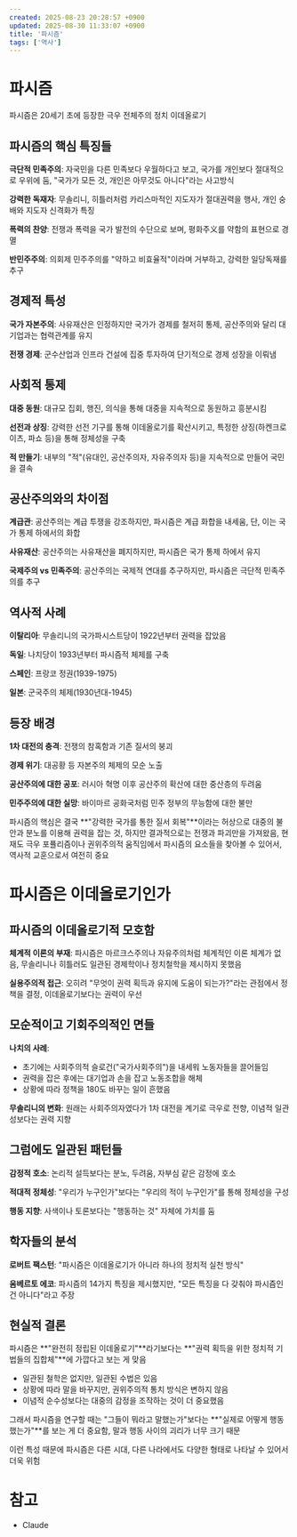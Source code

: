 ```yaml
---
created: 2025-08-23 20:28:57 +0900
updated: 2025-08-30 11:33:07 +0900
title: '파시즘'
tags: ['역사']
---
```


# 파시즘

파시즘은 20세기 초에 등장한 극우 전체주의 정치 이데올로기

## 파시즘의 핵심 특징들

**극단적 민족주의**: 자국민을 다른 민족보다 우월하다고 보고, 국가를 개인보다 절대적으로 우위에 둠, "국가가 모든 것, 개인은 아무것도 아니다"라는 사고방식

**강력한 독재자**: 무솔리니, 히틀러처럼 카리스마적인 지도자가 절대권력을 행사, 개인 숭배와 지도자 신격화가 특징

**폭력의 찬양**: 전쟁과 폭력을 국가 발전의 수단으로 보며, 평화주义를 약함의 표현으로 경멸

**반민주주의**: 의회제 민주주의를 "약하고 비효율적"이라며 거부하고, 강력한 일당독재를 추구

## 경제적 특성

**국가 자본주의**: 사유재산은 인정하지만 국가가 경제를 철저히 통제, 공산주의와 달리 대기업과는 협력관계를 유지

**전쟁 경제**: 군수산업과 인프라 건설에 집중 투자하여 단기적으로 경제 성장을 이뤄냄

## 사회적 통제

**대중 동원**: 대규모 집회, 행진, 의식을 통해 대중을 지속적으로 동원하고 흥분시킴

**선전과 상징**: 강력한 선전 기구를 통해 이데올로기를 확산시키고, 특정한 상징(하켄크로이츠, 파쇼 등)을 통해 정체성을 구축

**적 만들기**: 내부의 "적"(유대인, 공산주의자, 자유주의자 등)을 지속적으로 만들어 국민을 결속

## 공산주의와의 차이점

**계급관**: 공산주의는 계급 투쟁을 강조하지만, 파시즘은 계급 화합을 내세움, 단, 이는 국가 통제 하에서의 화합

**사유재산**: 공산주의는 사유재산을 폐지하지만, 파시즘은 국가 통제 하에서 유지

**국제주의 vs 민족주의**: 공산주의는 국제적 연대를 추구하지만, 파시즘은 극단적 민족주의를 추구

## 역사적 사례

**이탈리아**: 무솔리니의 국가파시스트당이 1922년부터 권력을 잡았음

**독일**: 나치당이 1933년부터 파시즘적 체제를 구축

**스페인**: 프랑코 정권(1939-1975)

**일본**: 군국주의 체제(1930년대-1945)

## 등장 배경

**1차 대전의 충격**: 전쟁의 참혹함과 기존 질서의 붕괴

**경제 위기**: 대공황 등 자본주의 체제의 모순 노출

**공산주의에 대한 공포**: 러시아 혁명 이후 공산주의 확산에 대한 중산층의 두려움

**민주주의에 대한 실망**: 바이마르 공화국처럼 민주 정부의 무능함에 대한 불만

파시즘의 핵심은 결국 **"강력한 국가를 통한 질서 회복"**이라는 허상으로 대중의 불안과 분노를 이용해 권력을 잡는 것, 하지만 결과적으로는 전쟁과 파괴만을 가져왔음, 현재도 극우 포퓰리즘이나 권위주의적 움직임에서 파시즘의 요소들을 찾아볼 수 있어서, 역사적 교훈으로서 여전히 중요

# 파시즘은 이데올로기인가

## 파시즘의 이데올로기적 모호함

**체계적 이론의 부재**: 파시즘은 마르크스주의나 자유주의처럼 체계적인 이론 체계가 없음, 무솔리니나 히틀러도 일관된 경제학이나 정치철학을 제시하지 못했음

**실용주의적 접근**: 오히려 "무엇이 권력 획득과 유지에 도움이 되는가?"라는 관점에서 정책을 결정, 이데올로기보다는 권력이 우선

## 모순적이고 기회주의적인 면들

**나치의 사례**: 
- 초기에는 사회주의적 슬로건("국가사회주의")을 내세워 노동자들을 끌어들임
- 권력을 잡은 후에는 대기업과 손을 잡고 노동조합을 해체
- 상황에 따라 정책을 180도 바꾸는 일이 흔했음

**무솔리니의 변화**: 원래는 사회주의자였다가 1차 대전을 계기로 극우로 전향, 이념적 일관성보다는 권력 지향

## 그럼에도 일관된 패턴들

**감정적 호소**: 논리적 설득보다는 분노, 두려움, 자부심 같은 감정에 호소

**적대적 정체성**: "우리가 누구인가"보다는 "우리의 적이 누구인가"를 통해 정체성을 구성

**행동 지향**: 사색이나 토론보다는 "행동하는 것" 자체에 가치를 둠

## 학자들의 분석

**로버트 팩스턴**: "파시즘은 이데올로기가 아니라 하나의 정치적 실천 방식"

**움베르토 에코**: 파시즘의 14가지 특징을 제시했지만, "모든 특징을 다 갖춰야 파시즘인 건 아니다"라고 주장

## 현실적 결론

파시즘은 **"완전히 정립된 이데올로기"**라기보다는 **"권력 획득을 위한 정치적 기법들의 집합체"**에 가깝다고 보는 게 맞음

- 일관된 철학은 없지만, 일관된 수법은 있음
- 상황에 따라 말을 바꾸지만, 권위주의적 통치 방식은 변하지 않음
- 이념적 순수성보다는 대중의 감정을 조작하는 것이 더 중요했음

그래서 파시즘을 연구할 때는 "그들이 뭐라고 말했는가"보다는 **"실제로 어떻게 행동했는가"**를 보는 게 더 중요함, 말과 행동 사이의 괴리가 너무 크기 때문

이런 특성 때문에 파시즘은 다른 시대, 다른 나라에서도 다양한 형태로 나타날 수 있어서 더욱 위험

# 참고

- Claude

